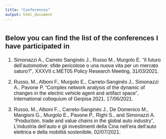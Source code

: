 ---
title: "Conferences"
output: html_document
---

#
##

  
<font style="font-family: Helvetica, sans-serif; font-size:14pt">

### Below you can find the list of the conferences I have participated in

</font>

<font style="font-family: Helvetica, sans-serif; font-size:12pt">

1. Simonazzi A., Carreto Sanginés J., Russo M., Murgolo E. “Il futuro dell'automotive: sfide pericolose o una nuova vita per un mercato saturo?”, XXXVII c.MET05 Policy Research Meeting, 31/03/2021.

2. Russo, M., Alboni F., Murgolo E., Carreto-Sanginés J., Simonazzi A., Pavone P. “Complex network analysis of the dynamic of changes in the electric vehicle agent and artifact space”, International colloquium of Gerpisa 2021, 17/06/2021.

3. Russo, M., Alboni F.., Carreto-Sanginés J., De Domenico M., Mangioni G., Murgolo E., Pavone P., Righi S., and Simonazzi A. "Production, trade and value chains in the global auto industry", L'industria dell'auto e gli investimenti della Cina nell'era dell'auto elettrica e della mobilità sostenibile, 02/07/2021.


</font>
